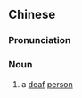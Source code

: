 {{also|聋子}}
==Chinese==
{{zh-forms|s=聋子}}

===Pronunciation===
{{zh-pron
|m=lóngzi
|cat=n
}}

===Noun===
{{zh-noun}}

# a [[deaf]] [[person]]